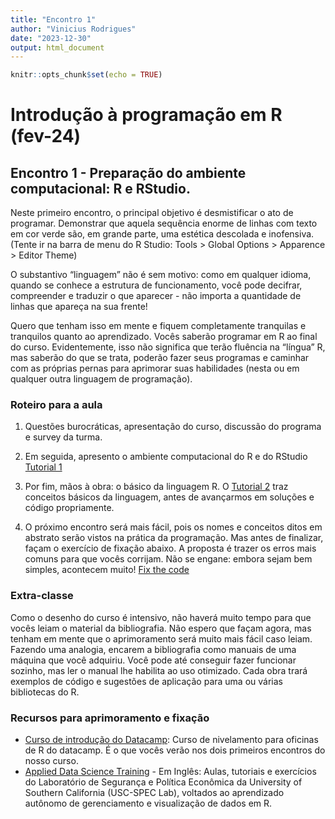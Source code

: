 ```yaml
---
title: "Encontro 1"
author: "Vinicius Rodrigues"
date: "2023-12-30"
output: html_document
---
```


```r
knitr::opts_chunk$set(echo = TRUE)
```

# Introdução à programação em R (fev-24)

## Encontro 1 - Preparação do ambiente computacional: R e RStudio.
Neste primeiro encontro, o principal objetivo é desmistificar o ato de programar. Demonstrar que aquela sequência enorme de linhas com texto em cor verde são, em grande parte, uma estética descolada e inofensiva. (Tente ir na barra de menu do R Studio: Tools > Global Options > Apparence > Editor Theme)

O substantivo "linguagem" não é sem motivo: como em qualquer idioma, quando se conhece a estrutura de funcionamento, você pode decifrar, compreender e traduzir o que aparecer - não importa a quantidade de linhas que apareça na sua frente! 

Quero que tenham isso em mente e fiquem completamente tranquilas e tranquilos quanto ao aprendizado. Vocês saberão programar em R ao final do curso. Evidentemente, isso não significa que terão fluência na "língua" R, mas saberão do que se trata, poderão fazer seus programas e caminhar com as próprias pernas para aprimorar suas habilidades (nesta ou em qualquer outra linguagem de programação).

### Roteiro para a aula
1. Questões burocráticas, apresentação do curso, discussão do programa e survey da turma.

2. Em seguida, apresento o ambiente computacional do R e do RStudio [Tutorial 1](https://rpubs.com/vinrodr/tutorial_1_introR)

3. Por fim, mãos à obra: o básico da linguagem R. O [Tutorial 2](https://rpubs.com/vinrodr/tutorial_2_introR) traz conceitos básicos da linguagem, antes de avançarmos em soluções e código propriamente. 

4. O próximo encontro será mais fácil, pois os nomes e conceitos ditos em abstrato serão vistos na prática da programação. Mas antes de finalizar, façam o exercício de fixação abaixo. A proposta é trazer os erros mais comuns para que vocês corrijam. Não se engane: embora sejam bem simples, acontecem muito! [Fix the code](https://rpubs.com/vinrodr/fixthecode_intror)

### Extra-classe
Como o desenho do curso é intensivo, não haverá muito tempo para que vocês leiam o material da bibliografia. Não espero que façam agora, mas tenham em mente que o aprimoramento será muito mais fácil caso leiam. 
Fazendo uma analogia, encarem a bibliografia como manuais de uma máquina que você adquiriu. Você pode até conseguir fazer funcionar sozinho, mas ler o manual lhe habilita ao uso otimizado. Cada obra trará exemplos de código e sugestões de aplicação para uma ou várias bibliotecas do R.

### Recursos para aprimoramento e fixação
* [Curso de introdução do Datacamp](https://www.datacamp.com/courses/free-introduction-to-r): Curso de nivelamento para oficinas de R do datacamp. É o que vocês verão nos dois primeiros encontros do nosso curso.
* [Applied Data Science Training](https://www.uscspec.org/applied-data-science-trainings) - Em Inglês: Aulas, tutoriais e exercícios do Laboratório de Segurança e Política Econômica da University of Southern California (USC-SPEC Lab), voltados ao aprendizado autônomo de gerenciamento e visualização de dados em R.